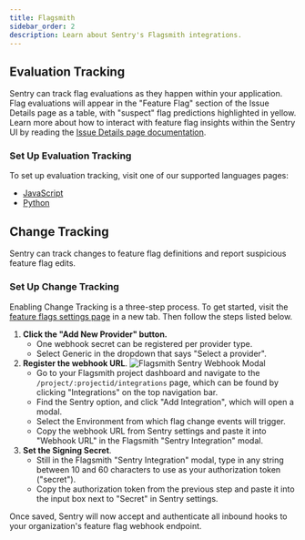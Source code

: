 ```yaml
---
title: Flagsmith
sidebar_order: 2
description: Learn about Sentry's Flagsmith integrations.
---
```


## Evaluation Tracking

Sentry can track flag evaluations as they happen within your application.  Flag evaluations will appear in the "Feature Flag" section of the Issue Details page as a table, with "suspect" flag predictions highlighted in yellow. Learn more about how to interact with feature flag insights within the Sentry UI by reading the [Issue Details page documentation](/product/issues/issue-details/#feature-flags).

### Set Up Evaluation Tracking

To set up evaluation tracking, visit one of our supported languages pages:
* [JavaScript](/platforms/javascript/configuration/integrations/flagsmith/)
* [Python](/platforms/python/integrations/flagsmith/)

## Change Tracking

Sentry can track changes to feature flag definitions and report suspicious feature flag edits.

### Set Up Change Tracking

Enabling Change Tracking is a three-step process. To get started, visit the [feature flags settings page](https://sentry.io/orgredirect/organizations/:orgslug/settings/feature-flags/change-tracking/) in a new tab. Then follow the steps listed below.

1. **Click the "Add New Provider" button.**
    - One webhook secret can be registered per provider type.
    - Select Generic in the dropdown that says "Select a provider".
2. **Register the webhook URL**.
    ![Flagsmith Sentry Webhook Modal](./img/flagsmith-sentry-webhook-modal.png)
    - Go to your Flagsmith project dashboard and navigate to the `/project/:projectid/integrations` page, which can be found by clicking "Integrations" on the top navigation bar.
    - Find the Sentry option, and click "Add Integration", which will open a modal.
    - Select the Environment from which flag change events will trigger.
    - Copy the webhook URL from Sentry settings and paste it into "Webhook URL" in the Flagsmith "Sentry Integration" modal.
3. **Set the Signing Secret**.
    - Still in the Flagsmith "Sentry Integration" modal, type in any string between 10 and 60 characters to use as your authorization token ("secret").
    - Copy the authorization token from the previous step and paste it into the input box next to "Secret" in Sentry settings.

Once saved, Sentry will now accept and authenticate all inbound hooks to your organization's feature flag webhook endpoint.
